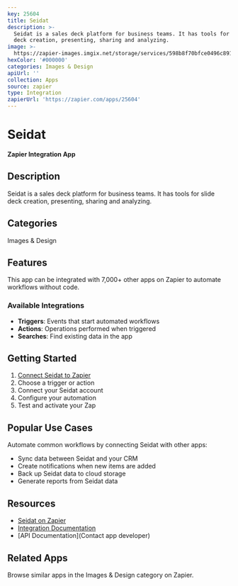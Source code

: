 ```yaml
---
key: 25604
title: Seidat
description: >-
  Seidat is a sales deck platform for business teams. It has tools for slide
  deck creation, presenting, sharing and analyzing.
image: >-
  https://zapier-images.imgix.net/storage/services/598b8f70bfce0496c891cac6c0fa3bd7.png?auto=format%2Ccompress&ixlib=python-3.0.0&q=50
hexColor: '#000000'
categories: Images & Design
apiUrl: ''
collection: Apps
source: zapier
type: Integration
zapierUrl: 'https://zapier.com/apps/25604'
---
```

# Seidat

**Zapier Integration App**

## Description

Seidat is a sales deck platform for business teams. It has tools for slide deck creation, presenting, sharing and analyzing.

## Categories

Images & Design

## Features

This app can be integrated with 7,000+ other apps on Zapier to automate workflows without code.

### Available Integrations

- **Triggers**: Events that start automated workflows
- **Actions**: Operations performed when triggered
- **Searches**: Find existing data in the app

## Getting Started

1. [Connect Seidat to Zapier](https://zapier.com/apps/25604)
2. Choose a trigger or action
3. Connect your Seidat account
4. Configure your automation
5. Test and activate your Zap

## Popular Use Cases

Automate common workflows by connecting Seidat with other apps:

- Sync data between Seidat and your CRM
- Create notifications when new items are added
- Back up Seidat data to cloud storage
- Generate reports from Seidat data

## Resources

- [Seidat on Zapier](https://zapier.com/apps/25604)
- [Integration Documentation](https://zapier.com/apps/25604/integrations)
- [API Documentation](Contact app developer)

## Related Apps

Browse similar apps in the Images & Design category on Zapier.
